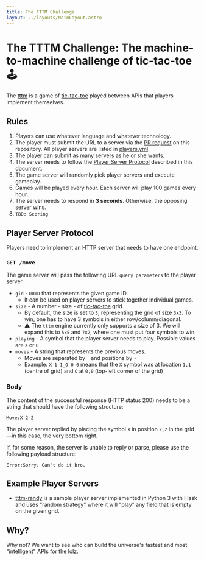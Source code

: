 ```yaml
---
title: The TTTM Challenge
layout: ../layouts/MainLayout.astro
---
```


# The TTTM Challenge: The machine-to-machine challenge of tic-tac-toe 🕹️

The [tttm] is a game of [tic-tac-toe][ttt] played between APIs that players implement themselves.

## Rules

1. Players can use whatever language and whatever technology.
2. The player must submit the URL to a server via the [PR request](https://github.com/ogrodje/tttm/pulls) on this repository. All player servers are listed in [players.yml](./players.yml).
3. The player can submit as many servers as he or she wants.
4. The server needs to follow the [Player Server Protocol](#player-server-protocol) described in this document.
5. The game server will randomly pick player servers and execute gameplay.
6. Games will be played every hour. Each server will play 100 games every hour.
7. The server needs to respond in **3 seconds**. Otherwise, the opposing server wins.
8. `TBD: Scoring`

## Player Server Protocol

Players need to implement an HTTP server that needs to have one endpoint.

### `GET /move`

The game server will pass the following URL `query parameters` to the player server.

- `gid` - `UUID` that represents the given game ID.
  - It can be used on player servers to stick together individual games.
- `size` - A number - size - of [tic-tac-toe][ttt] grid.
  - By default, the size is set to `3`, representing the grid of size `3x3`. To win, one has to have 3 symbols in either row/column/diagonal.
  - ⚠️ The `tttm` engine currently only supports a size of 3. We will expand this to `5x5` and `7x7`, where one must put four symbols to win.
- `playing` - A symbol that the player server needs to play. Possible values are `X` or `O`
- `moves` - A string that represents the previous moves.
  - Moves are separated by `_` and positions by `-`
  - Example: `X-1-1_O-0-0` means that the `X` symbol was at location `1,1` (centre of grid) and `O` at `0,0` (top-left corner of the grid)

### Body

The content of the successful response (HTTP status 200) needs to be a string that should have the following structure:

```
Move:X-2-2
```

The player server replied by placing the symbol `X` in position `2,2` in the grid—in this case, the very bottom right.

If, for some reason, the server is unable to reply or parse, please use the following payload structure:

```
Error:Sorry. Can't do it bro.
```

## Example Player Servers

- [tttm-randy](https://github.com/otobrglez/tttm-randy) is a sample player server implemented in Python 3 with Flask and uses "random strategy" where it will "play" any field that is empty on the given grid.

## Why?

Why not? We want to see who can build the universe's fastest and most "intelligent" APIs [for the lolz](https://www.urbandictionary.com/define.php?term=for+the+lolz).

[tttm]: https://github.com/ogrodje/tttm
[ttt]: https://en.wikipedia.org/wiki/Tic-tac-toe
